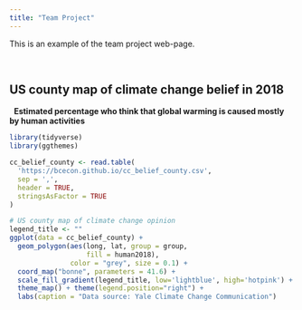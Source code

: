 ```yaml
---
title: "Team Project"
---
```


This is an example of the team project web-page.

&nbsp;

## US county map of climate change belief in 2018

&nbsp;
__Estimated percentage who think that global warming is caused mostly by human activities__

```r
library(tidyverse)
library(ggthemes)

cc_belief_county <- read.table(
  'https://bcecon.github.io/cc_belief_county.csv',
  sep = ',',
  header = TRUE,
  stringsAsFactor = TRUE
)

# US county map of climate change opinion
legend_title <- ""
ggplot(data = cc_belief_county) +
  geom_polygon(aes(long, lat, group = group, 
                   fill = human2018),
               color = "grey", size = 0.1) +
  coord_map("bonne", parameters = 41.6) + 
  scale_fill_gradient(legend_title, low='lightblue', high='hotpink') +
  theme_map() + theme(legend.position="right") +
  labs(caption = "Data source: Yale Climate Change Communication")

```


